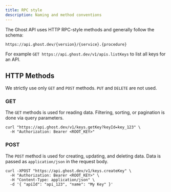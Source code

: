 ```yaml
---
title: RPC style
description: Naming and method conventions
---
```


The Ghost API uses HTTP RPC-style methods and generally follow the schema:

```bash
https://api.ghost.dev/{version}/{service}.{procedure}
```
For example `GET https://api.ghost.dev/v1/apis.listKeys` to list all keys for an API.

## HTTP Methods
We strictly use only `GET` and `POST` methods. `PUT` and `DELETE` are not used.


### GET
The `GET` methods is used for reading data. Filtering, sorting, or pagination is done via query parameters.

```
curl "https://api.ghost.dev/v1/keys.getKey?keyId=key_123" \
  -H "Authorization: Bearer <ROOT_KEY>"
```


### POST
The `POST` method is used for creating, updating, and deleting data. Data is passed as `application/json` in the request body.


```
curl -XPOST "https://api.ghost.dev/v1/keys.createKey" \
  -H "Authorization: Bearer <ROOT_KEY>" \
  -H "Content-Type: application/json" \
  -d '{ "apiId": "api_123", "name": "My Key" }'
```


